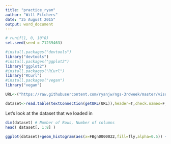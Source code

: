 ```yaml
---
title: "practice_ryan"
author: "Will Pitchers"
date: "25 August 2015"
output: word_document
---
```


```r
# runif(1, 0, 10^8)
set.seed(seed = 71239463)
```

```r
#install.packages("devtools")
library("devtools")
#install.packages("ggplot2")
library("ggplot2")
#install.packages("RCurl")
library("RCurl")
#install.packages("vegan")
library("vegan")
```

```r
URL<-("https://raw.githubusercontent.com/ryanjw/ngs-3rdweek/master/visualizations/datasets/fly_data.txt")

dataset<-read.table(textConnection(getURL(URL)),header=T,check.names=F,sep="\t")
```

Let’s look at the dataset that we loaded in

```r
dim(dataset) # Number of Rows, Number of columns 
head( dataset[, 1:8] )
```

```r
ggplot(dataset)+geom_histogram(aes(x=FBgn0000022,fill=fly,alpha=0.5)) + ggtitle("FBgn0000022 Transcript")# Plot a histogram of the distribution of the number of transcripts for the "FBgn0000022" transcript.
```

